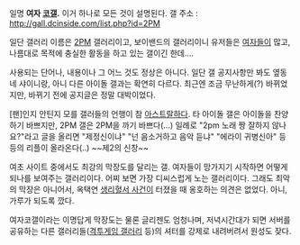 일명 '''여자 [[코갤]].''' 이거 하나로 모든 것이 설명된다. 
갤 주소 : http://gall.dcinside.com/list.php?id=2PM
 
일단 갤러리 이름은 [[2PM]] 갤러리이고, 보이밴드의 갤러리이니 유저들은 [[여자]]들이 많고, 나름대로 목적에 충실한 활동을 하고 있는 갤이긴 한데....

사용되는 단어나, 내용이나 그 어느 것도 정상은 아니다. 일단 갤 공지사항만 봐도 옆동네 샤이니랑, 아니 다른 아이돌 갤과는 확연히 다르다. 최근엔 조금 무난하게(?) 바뀌었지만, 바뀌기 전에 공지글은 정말 대박이었다. 

[팬]인지 안틴지 모를 갤러들의 언행이 참 [[아스트랄]]하다. 타 아이돌 갤은 아이돌을 찬양하기 바쁘지만, 2PM 갤은 2PM을 까기 바쁘다(...) 일례로 "2pm 노래 짱 잘하지 않나요?"라고 글을 올리면 "제정신이냐" "넌 음소거하고 음악 듣냐" "에라이 귀병신아" 등등의 리플이 올라온다(..) ~~제2의 신창~~

여초 사이트 중에서도 최강의 막장도를 달리는 갤. 여자들이 망가지기 시작하면 어떻게 되나를 보여주는 갤러리이다. 어찌 보면 가장 디씨스럽게 노는 갤러리이다. 그래도 최악의 막장은 아니어서, 옥택연 [[생리혈서 사건]]이 터졌을 때 옹호하는 의견은 없었다. 아니, 가루가 되도록 깠다.

여자코갤이라는 이명답게 막장도는 물론 글리젠도 엄청나며, 저녁시간대가 되면 서버를 공유하는 다른 갤러리들([[격투게임 갤러리]] 등)의 셔터를 강제로 내려버려서 원성도 잦다.


